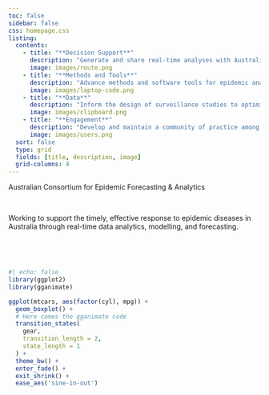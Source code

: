 ```yaml
---
toc: false
sidebar: false
css: homepage.css
listing:
  contents: 
    - title: "**Decision Support**"
      description: "Generate and share real-time analyses with Australian decision-makers and the public."
      image: images/route.png
    - title: "**Methods and Tools**"
      description: "Advance methods and software tools for epidemic analysis."
      image: images/laptop-code.png
    - title: "**Data**"
      description: "Inform the design of surveillance studies to optimise data collection for public health action."
      image: images/clipboard.png
    - title: "**Engagement**"
      description: "Develop and maintain a community of practice among key stakeholders."
      image: images/users.png
  sort: false
  type: grid
  fields: [title, description, image]
  grid-columns: 4
---
```


::: {#hero-banner .column-screen}
::: {.grid .column-page}
::: {.headline .g-col-lg-6 .g-col-12 .g-col-md-12}
::: h1
Australian Consortium for Epidemic Forecasting & Analytics
:::

::: h2
<!-- Possible subtitle -->
:::

<!-- ```{=html} -->

<!-- <a class="github-button" href="https://github.com/linogaliana/python-datascientist" data-icon="octicon-star" data-size="large" data-show-count="true" aria-label="Star this website on Github">Star this website on Github</a><script async defer src="https://buttons.github.io/buttons.js"></script> -->

<!-- ``` -->

<br>

Working to support the timely, effective response to epidemic diseases in Australia through real-time data analytics, modelling, and forecasting.

<br>

<!-- Our work can be found on [**Github**](https://github.com/acefa-hubs) <a href="https://github.com/acefa-hubs" class="github"><i class="fab fa-github"></i></a>. -->



<br>
:::

::: {.g-col-lg-6 .g-col-12 .g-col-md-12}
```r
#| echo: false
library(ggplot2)
library(gganimate)

ggplot(mtcars, aes(factor(cyl), mpg)) + 
  geom_boxplot() + 
  # Here comes the gganimate code
  transition_states(
    gear,
    transition_length = 2,
    state_length = 1
  ) +
  theme_bw() +
  enter_fade() + 
  exit_shrink() +
  ease_aes('sine-in-out')
```

:::
:::
:::

<br>


